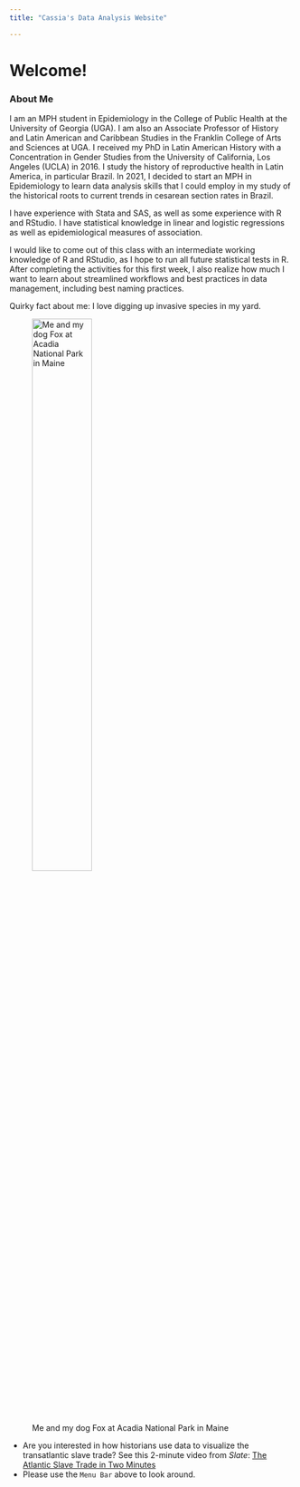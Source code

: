 ```yaml
---
title: "Cassia's Data Analysis Website"

---
```


# Welcome!

### About Me

I am an MPH student in Epidemiology in the College of Public Health at the University of Georgia (UGA). I am also an Associate Professor of History and Latin American and Caribbean Studies in the Franklin College of Arts and Sciences at UGA. I received my PhD in Latin American History with a Concentration in Gender Studies from the University of California, Los Angeles (UCLA) in 2016. I study the history of reproductive health in Latin America, in particular Brazil. In 2021, I decided to start an MPH in Epidemiology to learn data analysis skills that I could employ in my study of the historical roots to current trends in cesarean section rates in Brazil. 

I have experience with Stata and SAS, as well as some experience with R and RStudio. I have statistical knowledge in linear and logistic regressions as well as epidemiological measures of association.

I would like to come out of this class with an intermediate working knowledge of R and RStudio, as I hope to run all future statistical tests in R. After completing the activities for this first week, I also realize how much I want to learn about streamlined workflows and best practices in data management, including best naming practices.

Quirky fact about me: I love digging up invasive species in my yard.

![Me and my dog Fox at Acadia National Park in Maine](IMG_6957.jpeg){ width=50% }

* Are you interested in how historians use data to visualize the transatlantic slave trade? See this 2-minute video from _Slate_: [The Atlantic Slave Trade in Two Minutes](https://youtu.be/SKo-_Xxfywk?si=19MM8quH4umR7JD_)
* Please use the `Menu Bar` above to look around.